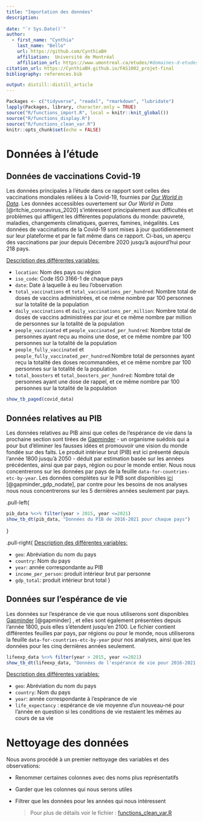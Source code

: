 ```yaml
---
title: "Importation des données"
description: 
    
date: "`r Sys.Date()`"
author:
  - first_name: "Cynthia"
    last_name: "Bello"
    url: https://github.com/CynthiaBH
    affiliation:  Université de Montréal
    affiliation_url: https://www.umontreal.ca/etudes/#domaines-d-etudes
citation_url: https://CynthiaBH.github.io/FAS1002_projet-final
bibliography: references.bib

output: distill::distill_article
---
```


```r
Packages <- c("tidyverse", "readxl", "rmarkdown", "lubridate")
lapply(Packages, library, character.only = TRUE)
source("R/functions_import.R", local = knitr::knit_global())
source("R/functions_display.R")
source("R/functions_clean_var.R")
knitr::opts_chunk$set(echo = FALSE)

```

# Données à l'étude

## Données de vaccinations Covid-19

Les données principales à l'étude dans ce rapport sont celles des vaccinations mondiales reliées à la Covid-19, fournies par [*Our World in Data*](https://ourworldindata.org/covid-vaccinations). Les données accessibles ouvertement sur *Our World in Data* [@ritchie_coronavirus_2020] s'intéressent principalement aux difficultés et problèmes qui affligent les différentes populations du monde: pauvreté, maladies, changements climatiques, guerres, famines, inégalités. Les données de vaccinations de la Covid-19 sont mises à jour quotidiennement sur leur plateforme et par le fait même dans ce rapport. Ci-bas, un aperçu des vaccinations par jour depuis Décembre 2020 jusqu'à aujourd'hui pour 218 pays.

[Description des différentes variables:]{.ul}

-   `location`: Nom des pays ou région
-   `iso_code`: Code ISO 3166-1 de chaque pays
-   `date`: Date à laquelle à eu lieu l'observation
-   `total_vaccinations` et `total_vaccinations_per_hundred`: Nombre total de doses de vaccins administrées, et ce même nombre par 100 personnes sur la totalité de la population
-   `daily_vaccinations` et `daily_vaccinations_per_million`: Nombre total de doses de vaccins administrées par jour et ce même nombre par million de personnes sur la totalité de la population
-   `people_vaccinated` et `people_vaccinated_per_hundred`: Nombre total de personnes ayant reçu au moins une dose, et ce même nombre par 100 personnes sur la totalité de la population
-   `people_fully_vaccinated` et `people_fully_vaccinated_per_hundred`:Nombre total de personnes ayant reçu la totalité des doses recommandées, et ce même nombre par 100 personnes sur la totalité de la population
-   `total_boosters` et `total_boosters_per_hundred`: Nombre total de personnes ayant une dose de rappel, et ce même nombre par 100 personnes sur la totalité de la population

```r

show_tb_paged(covid_data)
```

## Données relatives au PIB

| Les données relatives au PIB ainsi que celles de l'espérance de vie dans la prochaine section sont tirées de [Gapminder](https://www.gapminder.org) - un organisme suédois qui a pour but d'éliminer les fausses idées et promouvoir une vision du monde fondée sur des faits. Le produit intérieur brut (PIB) est ici présenté depuis l'année 1800 jusqu'à 2050 - déduit par estimation basée sur les années précédentes, ainsi que par pays, région ou pour le monde entier. Nous nous concentrerons sur les données par pays de la feuille `data-for-countries-etc-by-year`. Les données complètes sur le PIB sont disponibles [ici](https://www.gapminder.org/data/documentation/gd001/) [@gapminder_gdp_nodate], par contre pour les besoins de nos analyses nous nous concentrerons sur les 5 dernières années seulement par pays. 

.pull-left{
```r
pib_data %<>% filter(year > 2015, year <=2021)
show_tb_dt(pib_data, "Données du PIB de 2016-2021 pour chaque pays")
```
}

.pull-right{
[Description des différentes variables:]{.ul}

-   `geo`: Abréviation du nom du pays
-   `country`: Nom du pays
-   `year`: année correspondante au PIB
-   `income_per_person`: produit intérieur brut par personne
-   `gdp_total`: produit intérieur brut total
}


## Données sur l'espérance de vie

Les données sur l'espérance de vie que nous utiliserons sont disponibles [Gapminder](https://www.gapminder.org/data/documentation/gd004/) [@gapminder] , et elles sont également présentées depuis l'année 1800, puis elles s'étendent jusqu'en 2100. Le fichier contient différentes feuilles par pays, par régions ou pour le monde, nous utiliserons la feuille `data-for-countries-etc-by-year` pour nos analyses, ainsi que les données pour les cinq dernières années seulement.

```r
lifeexp_data %<>% filter(year > 2015, year <=2021)
show_tb_dt(lifeexp_data, "Données de l'espérance de vie pour 2016-2021 pour chaque pays")

```

[Description des différentes variables:]{.ul}

-   `geo`: Abréviation du nom du pays
-   `country`: Nom du pays
-   `year`: année correspondante à l'espérance de vie
-   `life_expectancy` : espérance de vie moyenne d'un nouveau-né pour l'année en question si les conditions de vie restaient les mêmes au cours de sa vie

# Nettoyage des données

Nous avons procédé à un premier nettoyage des variables et des observations:

-   Renommer certaines colonnes avec des noms plus représentatifs

-   Garder que les colonnes qui nous serons utiles

-   Filtrer que les données pour les années qui nous intéressent

    > Pour plus de détails voir le fichier : [functions_clean_var.R](https://github.com/CynthiaBH/FAS1002_projet-final/blob/main/R/functions_clean_var.R)
